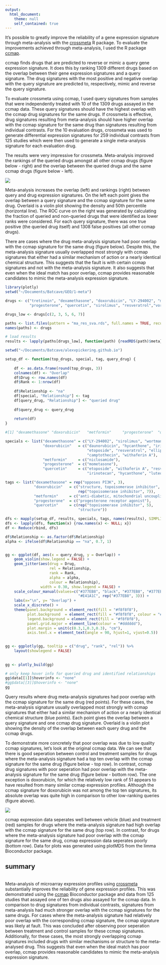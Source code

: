 ```yaml
---
output:
  html_document:
    theme: null
    self_contained: true
---
```


It's possible to greatly improve the reliability of a gene expression signature through meta-analysis with the <a href="https://github.com/alexvpickering/crossmeta" target="blank">crossmeta</a> R package. To evaluate the improvements achieved through meta-analysis, I used the R package <a href="https://github.com/alexvpickering/ccmap" target="blank">ccmap</a>.

ccmap finds drugs that are predicted to reverse or mimic a query gene expression signature. It does this by ranking 1309 different drugs based on the overlap between their gene expression signatures and a query signature. The drug signatures with the most positive and negative overlap with the query signature are predicted to, respectively, mimic and reverse the query signature.

To evaluate crossmeta using ccmap, I used query signatures from samples that were independently treated with 10 of the 1309 drugs assayed in the ccmap data. These query signatures should have the highest overlap with the ccmap drug signatures for the same drugs. If crossmeta is effective, drug signatures resulting from meta-analysis should have higher overlap with the ccmap signature for the same drug than signatures resulting from individual contrasts. For the 10 evaluation drugs, crossmeta was used to generate differential expression signatures for 259 individual contrasts from 125 studies which were then used to generate a single meta-analysis signature for each evaluation drug.

The results were very impressive for crossmeta. Meta-analysis improved the rankings of the queried drugs amongst all other ccmap drugs (figure below - right) and the overlap between the queried drugs and the same ccmap drugs (figure below - left).

<img src="img/crossmeta_2000.png" srcset="img/crossmeta_2000.png 2000w, img/crossmeta_4000.png 4000w" class="ImageBorder ImageResponsive2">
<div class="caption"> Meta-analysis increases the overlap (left) and rankings (right) between query and drug expression signatures. On the left each point gives the overlap between a query signature and the ccmap signature for the same drug. Overlaid is a violin plot showing the density and 50th percentile (horizontal line). The ROC curve on the right was generated by calculating the fraction of queried and non-queried drugs that were identified as lower ranks were considered. For each query signature, there was one true positive (the queried drug itself) and 1308 false positives (all other ccmap drugs).
</div>

There are cases where the drug meta-analysis signature had poor overlap with the ccmap signature for the same drug (figure below). Despite this, the meta-analysis signature usually overlapped most strongly with ccmap signatures that either had a similar mechanism of action or a nearly identical chemical structure. This suggests that the fault is with certain ccmap signatures and not with the meta-analysis signature. It also suggests that even when the ideal match has poor overlap, ccmap provides reasonable candidates to mimic the meta-analysis expression signature.


```r
library(plotly)
setwd("~/Documents/Batcave/GEO/1-meta")

drugs <- c("tretinoin", "dexamethasone", "doxorubicin", "LY-294002", "metformin",
           "progesterone", "quercetin", "sirolimus", "resveratrol","vorinostat")

drugs_low <- drugs[c(2, 3, 5, 6, 7)]

paths <- list.files(pattern = "ma_res_sva.rds", full.names = TRUE, recursive = TRUE)
names(paths) <- drugs

# load results
results <- lapply(paths[drugs_low], function(path) {readRDS(path)$meta})

setwd("~/Documents/Batcave/alexvpickering.github.io")

setup_df <- function(top_drugs, special, tag, query_drug) {
    
    df <- as.data.frame(round(top_drugs, 3))
    colnames(df) <- "Overlap"
    df$Drug <- row.names(df)
    df$Rank <- 1:nrow(df)
    
    df$Relationship <- "na"
    df[special, "Relationship"] <- tag
    df[query_drug, "Relationship"] <- "queried drug"
    
    df$query_drug <- query_drug
    
    return(df)
}

#[1] "dexamethasone" "doxorubicin"   "metformin"     "progesterone"  "quercetin" 

specials <- list("dexamethasone" = c("LY-294002", "sirolimus", "wortmannin"),
                 "doxorubicin"   = c("daunorubicin", "hycanthone", "irinotecan",
                                     "etoposide", "resveratrol", "ellipticine",
                                     "camptothecin", "withaferin A"),
                 "metformin"     = c("niclosamide"),
                 "progesterone"  = c("mometasone"),
                 "quercetin"     = c("etoposide", "withaferin A", "resveratrol",
                                     "irinotecan", "hycanthone", "luteolin"))

tags <- list("dexamethasone" = rep("opposes PI3K", 3),
             "doxorubicin"   = c("structure, topoisomerase inhibitor", 
                                 rep("topoisomerase inhibitor", 7)),
             "metformin"     = c("anti-diabetic, mitochondrial uncoupling"),
             "progesterone"  = c("progesterone receptor agonist"),
             "quercetin"     = c(rep("topoisomerase inhibitor", 5),
                                 "structure"))

dfs <- mapply(setup_df, results, specials, tags, names(results), SIMPLIFY = FALSE)
dfs <- lapply(dfs, function(x) {row.names(x) <- NULL; x})
df <- Reduce(rbind, dfs)

df$Relationship <- as.factor(df$Relationship)
alpha <- ifelse(df$Relationship == "na", 0.7, 1)


gg <- ggplot(df, aes(x = query_drug, y = Overlap)) +
    geom_violin(show.legend = FALSE) +
    geom_jitter(aes(drug = Drug,
                    rel = Relationship,
                    rank = Rank,
                    alpha = alpha,
                    colour = Relationship), 
                width = 0.30, show.legend = FALSE) +
    scale_colour_manual(values=c("#377EB8", "black", "#377EB8", "#377EB8",
                                 "#E41A1C", rep("#377EB8", 3))) +
    labs(x="\n", y= "Overlap") +
    scale_x_discrete() +
    theme(panel.background = element_rect(fill = "#f8f8f8"),
          plot.background  = element_rect(fill = "#f8f8f8", colour = "#f8f8f8"),
          legend.background = element_rect(fill = "#f8f8f8"),
          panel.grid.major = element_line(colour = "#dddddd"),
          plot.margin = unit(c(0.3,1,0.3,0.3), "cm"),
          axis.text.x = element_text(angle = 90, hjust=1, vjust=0.5))

    
gg <- ggplotly(gg, tooltip = c("drug", "rank", "rel")) %>% 
    layout(showlegend = FALSE) 
    
    
gg <- plotly_build(gg)

# only keep hover info for queried drug and identified relationships
gg$data[[1]]$hoverinfo <- "none"
#gg$data[[3]]$hoverinfo <- "none"
gg
```
<div class="caption"> Query results where drug meta-analysis signatures had poor overlap with the ccmap signature for the same drug (red points). For these cases, the meta-analysis signature usually overlapped most strongly with ccmap signatures that either had a similar mechanism of action or a nearly identical chemical structure (blue points). Each point gives the overlap between a query signature and one ccmap drug signature. Overlaid is a violin plot showing the density of the overlap between each query drug and the ccmap drugs. </div>

To demonstrate more concretely that poor overlap was due to low quality ccmap signatures, let's look at the original ccmap data. We can see that there is good seperation between control and treatment samples for drugs where the meta-analysis signature had a top ten overlap with the ccmap signature for the same drug (figure below - top row). In contrast, ccmap drug signatures with poor seperation had poor overlap with the meta-analysis signature for the same drug (figure below - bottom row). The one exception is doxorubicin, for which the relatively low rank of 51 appears to have resulted from many similar ccmap expression profiles. Although the ccmap signature for doxorubicin was not among the top ten signatures, its absolute overlap was quite high in comparison to other low-ranking queries (figure above).

<img src="img/mds_2000.png" srcset="img/mds_2000.png 2000w, img/mds_4000.png 4000w" class="ImageBorder ImageResponsive2">
<div class="caption"> ccmap expression data seperates well between vehicle (blue) and treatment (red) samples for drugs where the meta-analysis signature had high overlap with the ccmap signature for the same drug (top row). In contrast, for drugs where the meta-analysis signature had poor overlap with the ccmap signature for the same drug, ccmap expression data seperates poorly (bottom row). Data for plots was generated using plotMDS from the limma Bioconductor package.
</div>


summary
-------
<br>
Meta-analysis of microarray expression profiles using <a href="https://github.com/alexvpickering/crossmeta" target="blank">crossmeta</a> substantially improves the reliability of gene expression profiles. This was demonstrated using the <a href="https://github.com/alexvpickering/ccmap" target="blank">ccmap</a> Bioconductor package and data from 125 studies that assayed one of ten drugs also assayed for the ccmap data. In comparison to drug signatures from individual contrasts, signatures from meta-analysis had much stronger overlap with the ccmap signatures for the same drugs. For cases where the meta-analysis signature had relatively poor overlap with the corresponding ccmap signature, the ccmap signature was likely at fault. This was concluded after observing poor seperation between treatment and control samples for these ccmap signatures. Additionally, for these cases, the most strongly overlapping ccmap signatures included drugs with similar mechanisms or structure to the meta-analysed drug. This suggests that even when the ideal match has poor overlap, ccmap provides reasonable candidates to mimic the meta-analysis expression signature.





